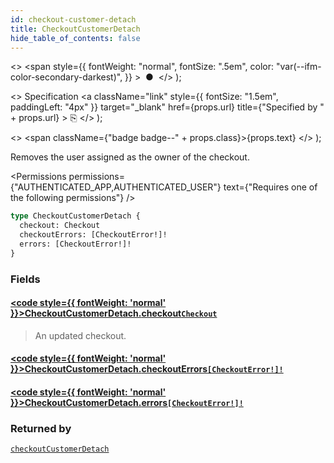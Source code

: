 ```yaml
---
id: checkout-customer-detach
title: CheckoutCustomerDetach
hide_table_of_contents: false
---
```


  <>
    <span
      style={{
        fontWeight: "normal",
        fontSize: ".5em",
        color: "var(--ifm-color-secondary-darkest)",
      }}
    >
      &nbsp;●&nbsp;
    </span>
  </>
);

  <>
    Specification
    <a
      className="link"
      style={{ fontSize: "1.5em", paddingLeft: "4px" }}
      target="\_blank"
      href={props.url}
      title={"Specified by " + props.url}
    >
      ⎘
    </a>
  </>
);

  <>
    <span className={"badge badge--" + props.class}>{props.text}</span>
  </>
);

Removes the user assigned as the owner of the checkout.

<Permissions
  permissions={"AUTHENTICATED_APP,AUTHENTICATED_USER"}
  text={"Requires one of the following permissions"}
/>

```graphql
type CheckoutCustomerDetach {
  checkout: Checkout
  checkoutErrors: [CheckoutError!]!
  errors: [CheckoutError!]!
}
```

### Fields

#### [<code style={{ fontWeight: 'normal' }}>CheckoutCustomerDetach.<b>checkout</b></code>](#)<Bullet />[`Checkout`](../../../api-reference/checkout/objects/checkout) <Badge class="secondary" text="object"/> <Badge class="secondary" text="checkout"/>

> An updated checkout.

#### [<code style={{ fontWeight: 'normal' }}>CheckoutCustomerDetach.<b>checkoutErrors</b></code>](#)<Bullet />[`[CheckoutError!]!`](../../../api-reference/checkout/objects/checkout-error) <Badge class="secondary" text="non-null"/> <Badge class="secondary" text="object"/> <Badge class="secondary" text="checkout"/>

>

#### [<code style={{ fontWeight: 'normal' }}>CheckoutCustomerDetach.<b>errors</b></code>](#)<Bullet />[`[CheckoutError!]!`](../../../api-reference/checkout/objects/checkout-error) <Badge class="secondary" text="non-null"/> <Badge class="secondary" text="object"/> <Badge class="secondary" text="checkout"/>

>

### Returned by

[`checkoutCustomerDetach`](../../../api-reference/checkout/mutations/checkout-customer-detach) <Badge class="secondary" text="mutation"/>

